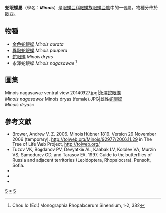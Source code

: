 {{NoteTA|G1=Butterfly}}
{{Automatic Taxobox
| taxon = Minois
| image = Minois dryas 01 (HS).jpg
| image_caption = [[蛇眼蝶|蛇眼蝶]]<br />''Minois dryas''
| authority = Hübner, [1819]
| type_species = [[蛇眼蝶|蛇眼蝶]]<br />''Minois dryas''
| type_species_authority = (Scopoli, 1763)
| subdivision_ranks = 物種
| subdivision =
共4種，詳見正文。
| synonyms = 
}}

'''蛇眼蝶屬'''（學名：'''''Minois'''''）是[[眼蝶亞科|眼蝶亞科]][[眼蝶族|眼蝶族]][[眼蝶亞族|眼蝶亞族]]中的一個屬。物種分佈於歐亞。

== 物種 ==
* [[金色蛇眼蝶|金色蛇眼蝶]] ''Minois aurata''
* [[異點蛇眼蝶|異點蛇眼蝶]] ''Minois paupera''
* [[蛇眼蝶|蛇眼蝶]] ''Minois dryas''
* [[永澤蛇眼蝶|永澤蛇眼蝶]] ''Minois nagasawae'' <ref>Chou Io (Ed.) Monographia Rhopalocerum Sinensium, 1-2, 382</ref>

== 圖集 ==
<gallery>
Minois nagasawae ventral view 20140927.jpg|[[永澤蛇眼蝶|永澤蛇眼蝶]]<br />''Minois nagasawae''
Minois dryas (female).JPG|雌性[[蛇眼蝶|蛇眼蝶]]<br />''Minois dryas''♀
</gallery>

== 參考文獻 ==
<references/>
* Brower, Andrew V. Z. 2006. Minois Hübner 1819. Version 29 November 2006 (temporary). http://tolweb.org/Minois/92977/2006.11.29 {{Wayback|url=http://tolweb.org/Minois/92977/2006.11.29 |date=20191130233200 }} in The Tree of Life Web Project, http://tolweb.org/ {{Wayback|url=http://tolweb.org/ |date=20110515100516 }}
* Tuzov VK, Bogdanov PV, Devyatkin AL, Kaabak LV, Korolev VA, Murzin VS, Samodurov GD, and Tarasov EA. 1997. Guide to the butterflies of Russia and adjacent territories (Lepidoptera, Rhopalocera). Pensoft, Sofia.
* {{Cite book | author = 寿建新、周尧、李宇飞 | title = 《世界蝴蝶分類名錄》 | location = 中國 | publisher = 陝西科學技術出版社 | date = 2006年4月1日 | ISBN = 9787536936768 | language= zh-hans }}
* {{Cite book | author = 徐堉峰 | title = 《臺灣蝴蝶圖鑑．下【蛺蝶】》 | location = 台灣 | publisher = 晨星出版有限公司 | date = 2013年3月10日 | ISBN = 9789861776682 | language= zh-hant }}
* {{Cite book | author = 呂至堅、陳建仁 | title = 《蝴蝶生活史圖鑑》 | location = 台灣 | publisher = 晨星出版有限公司 | date = 2014年3月23日 | ISBN = 9789861777849 | language= zh-hant }}

{{Commons category| Minois}}
{{眼蝶亞科}}
{{taxonbar}}

[[Category:_1763年描述的分类群|S]]
[[Category:蛇眼蝶屬|*]]
[[Category:眼蝶亞族|S]]